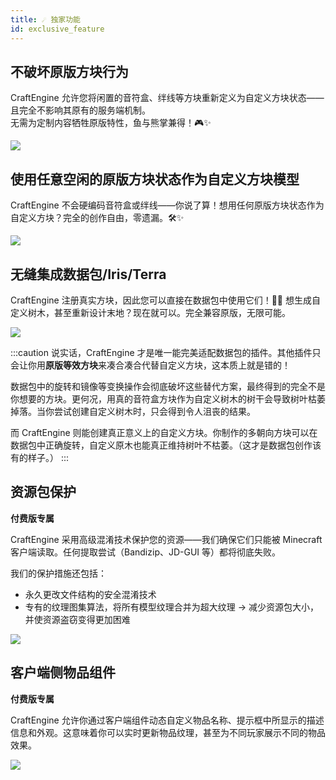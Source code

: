 ```yaml
---
title: ☄️ 独家功能
id: exclusive_feature
---
```



## 不破坏原版方块行为

CraftEngine 允许您将闲置的音符盒、绊线等方块重新定义为自定义方块状态——且完全不影响其原有的服务端机制。  
无需为定制内容牺牲原版特性，鱼与熊掌兼得！🎮✨

![](/img/preserve_vanilla_block_behavior.png)

## 使用任意空闲的原版方块状态作为自定义方块模型

CraftEngine 不会硬编码音符盒或绊线——你说了算！想用任何原版方块状态作为自定义方块？完全的创作自由，零遗漏。🛠️✨

![](/img/use_any_block.png)

## 无缝集成数据包/Iris/Terra

CraftEngine 注册真实方块，因此您可以直接在数据包中使用它们！🌳✨ 想生成自定义树木，甚至重新设计末地？现在就可以。完全兼容原版，无限可能。

![](/img/datapack_tree.png)

:::caution
说实话，CraftEngine 才是唯一能完美适配数据包的插件。其他插件只会让你用**原版等效方块**来凑合凑合代替自定义方块，这本质上就是错的！

数据包中的旋转和镜像等变换操作会彻底破坏这些替代方案，最终得到的完全不是你想要的方块。更何况，用真的音符盒方块作为自定义树木的树干会导致树叶枯萎掉落。当你尝试创建自定义树木时，只会得到令人沮丧的结果。

而 CraftEngine 则能创建真正意义上的自定义方块。你制作的多朝向方块可以在数据包中正确旋转，自定义原木也能真正维持树叶不枯萎。（这才是数据包创作该有的样子。）
:::

## 资源包保护

<Highlight color="#f2184eff">**付费版专属**</Highlight>

CraftEngine 采用高级混淆技术保护您的资源——我们确保它们只能被 Minecraft 客户端读取。任何提取尝试（Bandizip、JD-GUI 等）都将彻底失败。

我们的保护措施还包括：
- 永久更改文件结构的安全混淆技术
- 专有的纹理图集算法，将所有模型纹理合并为超大纹理
→ 减少资源包大小，并使资源盗窃变得更加困难

![](/img/pack_obfuscation.png)

## 客户端侧物品组件

<Highlight color="#f2184eff">**付费版专属**</Highlight>

CraftEngine 允许你通过客户端组件动态自定义物品名称、提示框中所显示的描述信息和外观。这意味着你可以实时更新物品纹理，甚至为不同玩家展示不同的物品效果。

![](/img/i18n/zh-Hans/clientbound_data.png)


